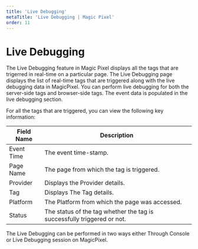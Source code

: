 ---
title: 'Live Debugging'
metaTitle: 'Live Debugging | Magic Pixel'
order: 11
---

# Live Debugging

The Live Debugging feature in Magic Pixel displays all the tags that are trigerred in real-time on a particular page. The Live Debugging page displays the list of real-time tags that are triggered along with the live debugging data in MagicPixel. You can perform live debugging for both the server-side tags and browser-side tags. The event data is populated in the live debugging section. 

For all the tags that are triggered, you can view the following key information:

| Field Name      | Description |
| ----------- | ----------- |
| Event Time      |   The event time-stamp.    |
| Page Name   |  The page from which the tag is triggered.       |
| Provider  | Displays the Provider details.  |
| Tag  | Displays The Tag details. |
| Platform | The Platform from which the page was accessed.|
| Status | The status of the tag whether the tag is successfully triggered or not.| 

The Live Debugging can be performed in two ways either Through Console or Live Debugging session on MagicPixel.

